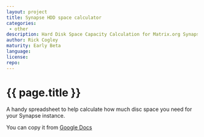 ```yaml
---
layout: project
title: Synapse HDD space calculator
categories: 
 - other
description: Hard Disk Space Capacity Calculation for Matrix.org Synapse Homeserver
author: Rick Cogley
maturity: Early Beta
language: 
license: 
repo: 
---
```


# {{ page.title }}
A handy spreadsheet to help calculate how much disc space you need for your Synapse instance.

You can copy it from [Google Docs](https://docs.google.com/spreadsheets/d/1clrE4WFT7A5NS5AJUdU-mbDZ9rS9fzl6QEbUFJezo7U/edit#gid=0)
